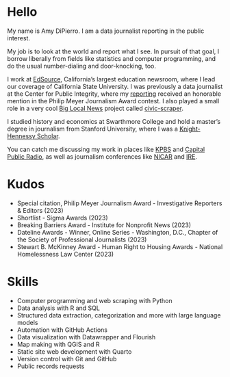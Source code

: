 # Hello

My name is Amy DiPierro. I am a data journalist reporting in the public interest.

My job is to look at the world and report what I see. In pursuit of that goal, I borrow liberally from fields like statistics and computer programming, and do the usual number-dialing and door-knocking, too.

I work at [EdSource](https://edsource.org/author/adipierro), California's largest education newsroom, where I lead our coverage of California State University. I was previously a data journalist at the Center for Public Integrity, where my [reporting](https://hechingerreport.org/hidden-toll-thousands-of-schools-fail-to-count-homeless-students/) received an honorable mention in the Philip Meyer Journalism Award contest. I also played a small role in a very cool [Big Local News](https://biglocalnews.org/#/login) project called [civic-scraper](https://github.com/biglocalnews/civic-scraper).

I studied history and economics at Swarthmore College and hold a master's degree in journalism from Stanford University, where I was a [Knight-Hennessy Scholar](https://knight-hennessy.stanford.edu/people/amy-dipierro).

You can catch me discussing my work in places like [KPBS](https://www.kpbs.org/podcasts/kpbs-roundtable/csu-uc-schools-establish-new-encampment-and-protest-rules) and [Capital Public Radio](https://www.capradio.org/news/insight/2025/04/10/student-visa-terminations-sac-state-football-spring-game-sierra-poetry-festival/), as well as journalism conferences like [NICAR](https://www.ire.org/training/conferences/nicar-2025/) and [IRE](https://www.ire.org/training/conferences/ire-2024/).

# Kudos

* Special citation, Philip Meyer Journalism Award - Investigative Reporters & Editors (2023)
* Shortlist - Sigma Awards (2023)
* Breaking Barriers Award - Institute for Nonprofit News (2023)
* Dateline Awards - Winner, Online Series - Washington, D.C., Chapter of the Society of Professional Journalists (2023)
* Stewart B. McKinney Award - Human Right to Housing Awards - National Homelessness Law Center (2023)

# Skills

* Computer programming and web scraping with Python
* Data analysis with R and SQL
* Structured data extraction, categorization and more with large language models 
* Automation with GitHub Actions
* Data visualization with Datawrapper and Flourish
* Map making with QGIS and R
* Static site web development with Quarto
* Version control with Git and GitHub
* Public records requests
